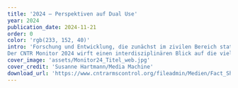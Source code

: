 ---
title: '2024 – Perspektiven auf Dual Use'
year: 2024
publication_date: 2024-11-21
order: 0
color: 'rgb(233, 152, 40)'
intro: 'Forschung und Entwicklung, die zunächst im zivilen Bereich stattfindet, kann in vielen Fällen militärisch eingesetzt werden oder von nichtstaatlichen Akteuren für böswillige Zwecke missbraucht werden. Wissenschaftlicher und technologischer Fortschritt macht die Regulierung von Dual-Use-Gütern immer komplexer und stellt zunehmend eine Herausforderung für Frieden und Sicherheit dar.
Der CNTR Monitor 2024 wirft einen interdisziplinären Blick auf die vielen Perspektiven, die mit dem Thema Dual Use verbunden sind. Von künstlicher Intelligenz und Halbleitern, Drohnen und additiver Fertigung bis hin zu unbeabischtigten Folgen biologischer und medizinischer Forschung – so vielfältig die Gegenstände und Technologien, so vielfältig sind auch die relevanten Akteure und die politischen und rechtlichen Rahmenbedingungen. Der CNTR Monitor 2024 beleuchtet utnerschiedliche Dual-Use-Problematiken, zeigt Möglichkeiten der politischen Kontrolle auf und bewertet Chancen und Risiken ausgewählter neuer Technologien.'
cover_image: 'assets/Monitor24_Titel_web.jpg'
cover_credit: 'Susanne Hartmann/Media Machine'
download_url: 'https://www.cntrarmscontrol.org/fileadmin/Medien/Fact_Sheets/CNTR_factsheet_Quantum_barrierefrei.pdf'
---
